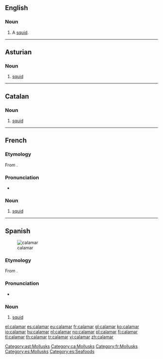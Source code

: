 ==English==

===Noun===
{{en-noun}}

# {{dated}} A [[squid]].

----

==Asturian==
{{wikipedia|lang=ast}}
===Noun===
{{ast-noun|m|calamares}}

# [[squid]]

[[Category:ast:Mollusks]]
----
==Catalan==
{{wikipedia|lang=ca}}

===Noun===
{{ca-noun|m}}

# [[squid]]

[[Category:ca:Mollusks]]

----

==French==

===Etymology===
From {{etyl|grc|fr}} {{term|κάλαμος||reed, ink pen|tr=kálamos|lang=grc}}.

===Pronunciation===
* {{audio|Fr-calamar.ogg|Audio}}

===Noun===
{{fr-noun|m}}

# [[squid]]

[[Category:fr:Mollusks]]

----

==Spanish==
{{wikipedia|lang=es}}
[[Image:Loligo vulgaris.jpg|thumb|calamar]]

===Etymology===
From {{etyl|grc|es}} {{term|κάλαμος||reed, ink pen|tr=kálamos|lang=grc}}.

===Pronunciation===
* {{IPA|/ka.laˈmaɾ/|lang=es}}

===Noun===
{{es-noun|m|pl=calamares}}

# [[squid]]

[[Category:es:Mollusks]]
[[Category:es:Seafoods]]

[[el:calamar]]
[[es:calamar]]
[[eu:calamar]]
[[fr:calamar]]
[[gl:calamar]]
[[ko:calamar]]
[[io:calamar]]
[[hu:calamar]]
[[nl:calamar]]
[[no:calamar]]
[[pl:calamar]]
[[fi:calamar]]
[[tl:calamar]]
[[th:calamar]]
[[tr:calamar]]
[[vi:calamar]]
[[zh:calamar]]